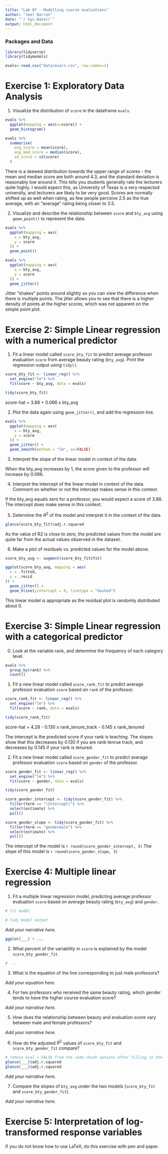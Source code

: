 ```yaml
---
title: "Lab 07 - Modelling course evaluations"
author: "Joel Barron"
date: "`r Sys.Date()`"
output: html_document
---
```


### Packages and Data

```r
library(tidyverse)
library(tidymodels)

```


```r
evals<-read.csv("data/evals.csv", row.names=1)
```


# Exercise 1: Exploratory Data Analysis

1.  Visualize the distribution of `score` in the dataframe `evals`.

```r
evals %>%
  ggplot(mapping = aes(x=score)) + 
  geom_histogram()

evals %>%
  summarise(
    avg_score = mean(score),
    avg_med_score = median(score),
    sd_score = sd(score)
  )
```

There is a skewed distribution towards the upper range of scores - the mean and median score are both around 4.3, and the standard deviation is reasonably low around it. This tells you students generally rate the lecturers quite highly. I would expect this, as University of Texas is a very respected university, and lecturers are likely to be very good. Scores are normally shifted up as well when rating, as few people perceive 2.5 as the true average, with an "average" rating being closer to 3.5.

2.  Visualize and describe the relationship between `score` and `bty_avg` using `geom_point()` to represent the data. 

```r
evals %>%
  ggplot(mapping = aes(
    x = bty_avg,
    y = score
  )) +
  geom_point()

evals %>%
  ggplot(mapping = aes(
    x = bty_avg,
    y = score
  )) +
  geom_jitter()

```

Jitter "shakes" points around slightly so you can view the difference when there is multiple points. The jitter allows you to see that there is a higher density of points at the higher scores, which was not apparent on the simple point plot.

# Exercise 2: Simple Linear regression with a numerical predictor

1. Fit a linear model called `score_bty_fit` to predict average professor evaluation `score` from average beauty rating (`bty_avg`). Print the regression output using `tidy()`.

```r
score_bty_fit <- linear_reg() %>%
  set_engine("lm") %>%
  fit(score ~ bty_avg, data = evals)
```

```r
tidy(score_bty_fit)
```

score-hat = 3.88 + 0.066 x bty_avg

2. Plot the data again using `geom_jitter()`, and add the regression line.

```r
evals %>%
  ggplot(mapping = aes(
    x = bty_avg,
    y = score
  )) +
  geom_jitter() +
  geom_smooth(method = "lm", se=FALSE)
```

3. Interpret the slope of the linear model in context of the data.

When the bty_avg increases by 1, the score given to the professor will increase by 0.066.

4. Interpret the intercept of the linear model in context of the data. Comment on whether or not the intercept makes sense in this context.

If the bty_avg equals zero for a professor, you would expect a score of 3.88. The intercept does make sense in this context.

5. Determine the $R^2$ of the model and interpret it in the context of the data.

```r
glance(score_bty_fit)$adj.r.squared
```

As the value of R2 is close to zero, the predicted values from the model are quite far from the actual values observed in the dataset.

6. Make a plot of residuals vs. predicted values for the model above.

```r
score_bty_aug <- augment(score_bty_fit$fit)

ggplot(score_bty_aug, mapping = aes(
  x = .fitted,
  y = .resid
)) + 
  geom_jitter() +
  geom_hline(yintercept = 0, linetype = "dashed")
```
This linear model is appropriate as the residual plot is randomly distributed about 0.

# Exercise 3: Simple Linear regression with a categorical predictor

0. Look at the variable rank, and determine the frequency of each category level.

```r
evals %>%
  group_by(rank) %>%
  count()
```

1. Fit a new linear model called `score_rank_fit` to predict average professor evaluation `score` based on `rank` of the professor.

```r
score_rank_fit <- linear_reg() %>%
  set_engine("lm") %>%
  fit(score ~ rank, data = evals)

tidy(score_rank_fit)
```

score-hat = 4.28 - 0.130 x rank_tenure_track - 0.145 x rank_tenured

The intercept is the predicted score if your rank is teaching. The slopes show that this decreases by 0.130 if you are rank tenrue track, and decreases by 0.145 if your rank is tenured.

2. Fit a new linear model called `score_gender_fit` to predict average professor evaluation `score` based on `gender` of the professor. 

```r
score_gender_fit <- linear_reg() %>%
  set_engine("lm") %>%
  fit(score ~ gender, data = evals)

tidy(score_gender_fit)
```

```r
score_gender_intercept <- tidy(score_gender_fit) %>% 
  filter(term == "(Intercept)") %>%
  select(estimate) %>%
  pull()
```

```r
score_gender_slope <- tidy(score_gender_fit) %>% 
  filter(term == "gendermale") %>%
  select(estimate) %>%
  pull()
```

The intercept of the model is `r round(score_gender_intercept, 3)`
The slope of this model is `r round(score_gender_slope, 3)`


# Exercise 4: Multiple linear regression

1. Fit a multiple linear regression model, predicting average professor evaluation `score` based on average beauty rating (`bty_avg`) and `gender.`

```r
# fit model

# tidy model output
```

*Add your narrative here.*

```r
ggplot(___) + ...
```

2. What percent of the variability in `score` is explained by the model `score_bty_gender_fit`. 

```r
# ...
```


3. What is the equation of the line corresponding to just male professors?

*Add your equation here.*

4. For two professors who received the same beauty rating, which gender tends to have the higher course evaluation score?

*Add your narrative here.*

5. How does the relationship between beauty and evaluation score vary between male and female professors?

*Add your narrative here.*

6. How do the adjusted $R^2$ values of `score_bty_fit` and `score_bty_gender_fit` compare? 

```r
# remove eval = FALSE from the code chunk options after filling in the blanks
glance(___)$adj.r.squared
glance(___)$adj.r.squared
```

*Add your narrative here.*

7. Compare the slopes of `bty_avg` under the two models (`score_bty_fit` and `score_bty_gender_fit`).

*Add your narrative here.*

# Exercise 5: Interpretation of log-transformed response variables

If you do not know how to use LaTeX, do this exercise with pen and paper.
